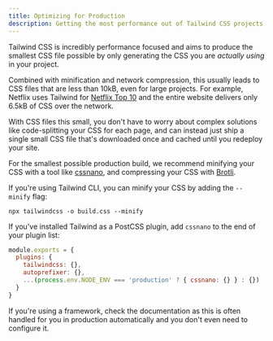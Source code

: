 ```yaml
---
title: Optimizing for Production
description: Getting the most performance out of Tailwind CSS projects.
---
```



Tailwind CSS is incredibly performance focused and aims to produce the smallest CSS file possible by only generating the CSS you are _actually using_ in your project.

Combined with minification and network compression, this usually leads to CSS files that are less than 10kB, even for large projects. For example, Netflix uses Tailwind for [Netflix Top 10](https://top10.netflix.com/) and the entire website delivers only 6.5kB of CSS over the network.

With CSS files this small, you don't have to worry about complex solutions like code-splitting your CSS for each page, and can instead just ship a single small CSS file that's downloaded once and cached until you redeploy your site.

For the smallest possible production build, we recommend minifying your CSS with a tool like [cssnano](https://cssnano.co/), and compressing your CSS with [Brotli](https://en.wikipedia.org/wiki/Brotli).

If you're using Tailwind CLI, you can minify your CSS by adding the `--minify` flag:

```shell
npx tailwindcss -o build.css --minify
```

If you've installed Tailwind as a PostCSS plugin, add `cssnano` to the end of your plugin list:

```js postcss.config.js
module.exports = {
  plugins: {
    tailwindcss: {},
    autoprefixer: {},
    ...(process.env.NODE_ENV === 'production' ? { cssnano: {} } : {})
  }
}
```

If you're using a framework, check the documentation as this is often handled for you in production automatically and you don't even need to configure it.
